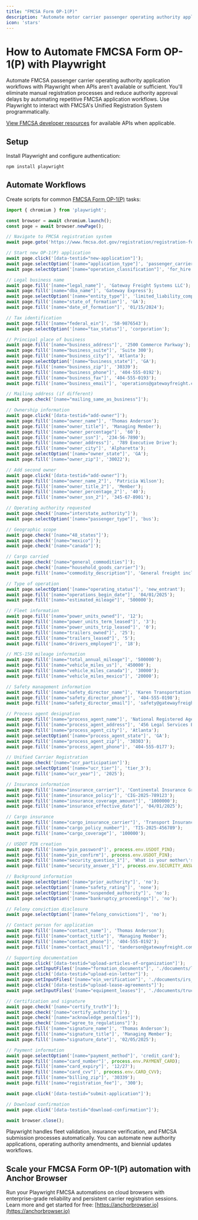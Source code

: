 ```yaml
---
title: "FMCSA Form OP-1(P)"
description: "Automate motor carrier passenger operating authority application workflows with Playwright when APIs aren't available."
icon: 'stars'
---
```


# How to Automate FMCSA Form OP-1(P) with Playwright

Automate FMCSA passenger carrier operating authority application workflows with Playwright when APIs aren't available or sufficient. You'll eliminate manual registration processes and reduce authority approval delays by automating repetitive FMCSA application workflows. Use Playwright to interact with FMCSA's Unified Registration System programmatically.

[View FMCSA developer resources](https://mobile.fmcsa.dot.gov/QCDevsite/docs/apiAccess) for available APIs when applicable.


## Setup

Install Playwright and configure authentication:
```bash
npm install playwright
```

## Automate Workflows

Create scripts for common [FMCSA Form OP-1(P)](https://www.fmcsa.dot.gov/sites/fmcsa.dot.gov/files/2025-09/OP-1%28P%29%20Form.pdf) tasks:

```JavaScript
import { chromium } from 'playwright';

const browser = await chromium.launch();
const page = await browser.newPage();

// Navigate to FMCSA registration system
await page.goto('https://www.fmcsa.dot.gov/registration/registration-forms');

// Start new OP-1(P) application
await page.click('[data-testid="new-application"]');
await page.selectOption('[name="application_type"]', 'passenger_carrier_authority');
await page.selectOption('[name="operation_classification"]', 'for_hire');

// Legal business name
await page.fill('[name="legal_name"]', 'Gateway Freight Systems LLC');
await page.fill('[name="dba_name"]', 'Gateway Express');
await page.selectOption('[name="entity_type"]', 'limited_liability_company');
await page.fill('[name="state_of_formation"]', 'GA');
await page.fill('[name="date_of_formation"]', '01/15/2024');

// Tax identification
await page.fill('[name="federal_ein"]', '58-9876543');
await page.selectOption('[name="tax_status"]', 'corporation');

// Principal place of business
await page.fill('[name="business_address"]', '2500 Commerce Parkway');
await page.fill('[name="business_suite"]', 'Suite 300');
await page.fill('[name="business_city"]', 'Atlanta');
await page.selectOption('[name="business_state"]', 'GA');
await page.fill('[name="business_zip"]', '30339');
await page.fill('[name="business_phone"]', '404-555-0192');
await page.fill('[name="business_fax"]', '404-555-0193');
await page.fill('[name="business_email"]', 'operations@gatewayfreight.com');

// Mailing address (if different)
await page.check('[name="mailing_same_as_business"]');

// Ownership information
await page.click('[data-testid="add-owner"]');
await page.fill('[name="owner_name"]', 'Thomas Anderson');
await page.fill('[name="owner_title"]', 'Managing Member');
await page.fill('[name="owner_percentage"]', '60');
await page.fill('[name="owner_ssn"]', '234-56-7890');
await page.fill('[name="owner_address"]', '789 Executive Drive');
await page.fill('[name="owner_city"]', 'Alpharetta');
await page.selectOption('[name="owner_state"]', 'GA');
await page.fill('[name="owner_zip"]', '30022');

// Add second owner
await page.click('[data-testid="add-owner"]');
await page.fill('[name="owner_name_2"]', 'Patricia Wilson');
await page.fill('[name="owner_title_2"]', 'Member');
await page.fill('[name="owner_percentage_2"]', '40');
await page.fill('[name="owner_ssn_2"]', '345-67-8901');

// Operating authority requested
await page.check('[name="interstate_authority"]');
await page.selectOption('[name="passenger_type"]', 'bus');

// Geographic scope
await page.check('[name="48_states"]');
await page.check('[name="mexico"]');
await page.check('[name="canada"]');

// Cargo carried
await page.check('[name="general_commodities"]');
await page.check('[name="household_goods_carrier"]');
await page.fill('[name="commodity_description"]', 'General freight including consumer goods, electronics, and refrigerated products');

// Type of operation
await page.selectOption('[name="operating_status"]', 'new_entrant');
await page.fill('[name="operations_begin_date"]', '04/01/2025');
await page.fill('[name="estimated_mileage"]', '500000');

// Fleet information
await page.fill('[name="power_units_owned"]', '12');
await page.fill('[name="power_units_term_leased"]', '3');
await page.fill('[name="power_units_trip_leased"]', '0');
await page.fill('[name="trailers_owned"]', '25');
await page.fill('[name="trailers_leased"]', '5');
await page.fill('[name="drivers_employed"]', '18');

// MCS-150 mileage information
await page.fill('[name="total_annual_mileage"]', '500000');
await page.fill('[name="vehicle_miles_us"]', '450000');
await page.fill('[name="vehicle_miles_canada"]', '30000');
await page.fill('[name="vehicle_miles_mexico"]', '20000');

// Safety management information
await page.fill('[name="safety_director_name"]', 'Karen Transportation Manager');
await page.fill('[name="safety_director_phone"]', '404-555-0198');
await page.fill('[name="safety_director_email"]', 'safety@gatewayfreight.com');

// Process agent designation
await page.fill('[name="process_agent_name"]', 'National Registered Agents Inc');
await page.fill('[name="process_agent_address"]', '456 Legal Services Blvd');
await page.fill('[name="process_agent_city"]', 'Atlanta');
await page.selectOption('[name="process_agent_state"]', 'GA');
await page.fill('[name="process_agent_zip"]', '30303');
await page.fill('[name="process_agent_phone"]', '404-555-0177');

// Unified Carrier Registration
await page.check('[name="ucr_participation"]');
await page.selectOption('[name="ucr_tier"]', 'tier_3');
await page.fill('[name="ucr_year"]', '2025');

// Insurance information
await page.fill('[name="insurance_carrier"]', 'Continental Insurance Group');
await page.fill('[name="insurance_policy"]', 'CIG-2025-789123');
await page.fill('[name="insurance_coverage_amount"]', '1000000');
await page.fill('[name="insurance_effective_date"]', '04/01/2025');

// Cargo insurance
await page.fill('[name="cargo_insurance_carrier"]', 'Transport Insurance Services');
await page.fill('[name="cargo_policy_number"]', 'TIS-2025-456789');
await page.fill('[name="cargo_coverage"]', '100000');

// USDOT PIN creation
await page.fill('[name="pin_password"]', process.env.USDOT_PIN);
await page.fill('[name="pin_confirm"]', process.env.USDOT_PIN);
await page.fill('[name="security_question_1"]', 'What is your mother\'s maiden name?');
await page.fill('[name="security_answer_1"]', process.env.SECURITY_ANSWER_1);

// Background information
await page.selectOption('[name="prior_authority"]', 'no');
await page.selectOption('[name="safety_rating"]', 'none');
await page.selectOption('[name="suspended_authority"]', 'no');
await page.selectOption('[name="bankruptcy_proceedings"]', 'no');

// Felony conviction disclosure
await page.selectOption('[name="felony_convictions"]', 'no');

// Contact person for application
await page.fill('[name="contact_name"]', 'Thomas Anderson');
await page.fill('[name="contact_title"]', 'Managing Member');
await page.fill('[name="contact_phone"]', '404-555-0192');
await page.fill('[name="contact_email"]', 'tanderson@gatewayfreight.com');

// Supporting documentation
await page.click('[data-testid="upload-articles-of-organization"]');
await page.setInputFiles('[name="formation_documents"]', './documents/llc_articles.pdf');
await page.click('[data-testid="upload-ein-letter"]');
await page.setInputFiles('[name="ein_verification"]', './documents/irs_ein_letter.pdf');
await page.click('[data-testid="upload-lease-agreements"]');
await page.setInputFiles('[name="equipment_leases"]', './documents/truck_leases.pdf');

// Certification and signature
await page.check('[name="certify_truth"]');
await page.check('[name="certify_authority"]');
await page.check('[name="acknowledge_penalties"]');
await page.check('[name="agree_to_regulations"]');
await page.fill('[name="signature_name"]', 'Thomas Anderson');
await page.fill('[name="signature_title"]', 'Managing Member');
await page.fill('[name="signature_date"]', '02/05/2025');

// Payment information
await page.selectOption('[name="payment_method"]', 'credit_card');
await page.fill('[name="card_number"]', process.env.PAYMENT_CARD);
await page.fill('[name="card_expiry"]', '12/27');
await page.fill('[name="card_cvv"]', process.env.CARD_CVV);
await page.fill('[name="billing_zip"]', '30339');
await page.fill('[name="registration_fee"]', '300');

await page.click('[data-testid="submit-application"]');

// Download confirmation
await page.click('[data-testid="download-confirmation"]');

await browser.close();
```

Playwright handles fleet validation, insurance verification, and FMCSA submission processes automatically. You can automate new authority applications, operating authority amendments, and biennial updates workflows.

## Scale your FMCSA Form OP-1(P) automation with Anchor Browser

Run your Playwright FMCSA automations on cloud browsers with enterprise-grade reliability and persistent carrier registration sessions. Learn more and get started for free: [https://anchorbrowser.io](https://anchorbrowser.io)
